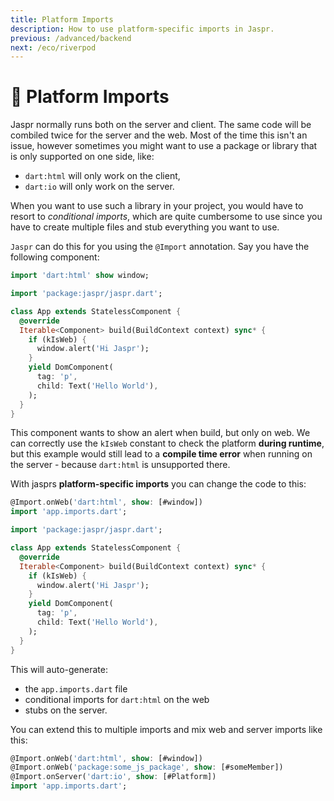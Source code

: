 ```yaml
---
title: Platform Imports
description: How to use platform-specific imports in Jaspr.
previous: /advanced/backend
next: /eco/riverpod
---
```


# 📎 Platform Imports

Jaspr normally runs both on the server and client. The same code will be combiled twice for the server and
the web. Most of the time this isn't an issue, however sometimes you might want to use a package or library that
is only supported on one side, like:

- `dart:html` will only work on the client,
- `dart:io` will only work on the server.

When you want to use such a library in your project, you would have to resort to *conditional imports*, 
which are quite cumbersome to use since you have to create multiple files and stub everything you want to use.

`Jaspr` can do this for you using the `@Import` annotation. Say you have the following component:

```dart
import 'dart:html' show window;

import 'package:jaspr/jaspr.dart';

class App extends StatelessComponent {
  @override
  Iterable<Component> build(BuildContext context) sync* {
    if (kIsWeb) {
      window.alert('Hi Jaspr');
    }
    yield DomComponent(
      tag: 'p',
      child: Text('Hello World'),
    );
  }
}
```

This component wants to show an alert when build, but only on web. We can correctly use the `kIsWeb`
constant to check the platform **during runtime**, but this example would still lead to a 
**compile time error** when running on the server - because `dart:html` is unsupported there.

With jasprs **platform-specific imports** you can change the code to this:

```dart
@Import.onWeb('dart:html', show: [#window])
import 'app.imports.dart';

import 'package:jaspr/jaspr.dart';

class App extends StatelessComponent {
  @override
  Iterable<Component> build(BuildContext context) sync* {
    if (kIsWeb) {
      window.alert('Hi Jaspr');
    }
    yield DomComponent(
      tag: 'p',
      child: Text('Hello World'),
    );
  }
}
```

This will auto-generate:

- the `app.imports.dart` file
- conditional imports for `dart:html` on the web
- stubs on the server.

You can extend this to multiple imports and mix web and server imports like this:

```dart
@Import.onWeb('dart:html', show: [#window])
@Import.onWeb('package:some_js_package', show: [#someMember])
@Import.onServer('dart:io', show: [#Platform])
import 'app.imports.dart';
```